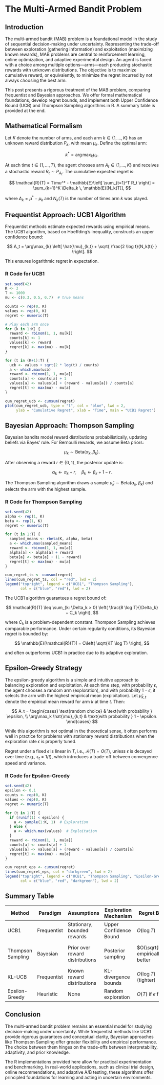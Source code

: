 # The Multi-Armed Bandit Problem

## Introduction

The multi-armed bandit (MAB) problem is a foundational model in the study of sequential decision-making under uncertainty. Representing the trade-off between exploration (gathering information) and exploitation (maximizing known rewards), MAB problems are central to reinforcement learning, online optimization, and adaptive experimental design. An agent is faced with a choice among multiple options—arms—each producing stochastic rewards with unknown distributions. The objective is to maximize cumulative reward, or equivalently, to minimize the regret incurred by not always choosing the best arm.

This post presents a rigorous treatment of the MAB problem, comparing frequentist and Bayesian approaches. We offer formal mathematical foundations, develop regret bounds, and implement both Upper Confidence Bound (UCB) and Thompson Sampling algorithms in R. A summary table is provided at the end.


## Mathematical Formalism

Let $K$ denote the number of arms, and each arm $k \in \{1, \dots, K\}$ has an unknown reward distribution $P_k$, with mean $\mu_k$. Define the optimal arm:

$$
k^* = \arg\max_{k} \mu_k.
$$

At each time $t \in \{1, \dots, T\}$, the agent chooses arm $A_t \in \{1, \dots, K\}$ and receives a stochastic reward $R_t \sim P_{A_t}$. The cumulative expected regret is:

$$
\mathcal{R}(T) = T\mu^* - \mathbb{E}\left[ \sum_{t=1}^T R_t \right] = \sum_{k=1}^K \Delta_k \, \mathbb{E}[N_k(T)],
$$

where $\Delta_k = \mu^* - \mu_k$ and $N_k(T)$ is the number of times arm $k$ was played.


## Frequentist Approach: UCB1 Algorithm

Frequentist methods estimate expected rewards using empirical means. The UCB1 algorithm, based on Hoeffding’s inequality, constructs an upper confidence bound:

$$
A_t = \arg\max_{k} \left[ \hat{\mu}_{k,t} + \sqrt{ \frac{2 \log t}{N_k(t)} } \right].
$$

This ensures logarithmic regret in expectation.

### R Code for UCB1

```r
set.seed(42)
K <- 3
T <- 1000
mu <- c(0.3, 0.5, 0.7)  # true means

counts <- rep(0, K)
values <- rep(0, K)
regret <- numeric(T)

# Play each arm once
for (k in 1:K) {
  reward <- rbinom(1, 1, mu[k])
  counts[k] <- 1
  values[k] <- reward
  regret[k] <- max(mu) - mu[k]
}

for (t in (K+1):T) {
  ucb <- values + sqrt(2 * log(t) / counts)
  a <- which.max(ucb)
  reward <- rbinom(1, 1, mu[a])
  counts[a] <- counts[a] + 1
  values[a] <- values[a] + (reward - values[a]) / counts[a]
  regret[t] <- max(mu) - mu[a]
}

cum_regret_ucb <- cumsum(regret)
plot(cum_regret_ucb, type = "l", col = "blue", lwd = 2, 
     ylab = "Cumulative Regret", xlab = "Time", main = "UCB1 Regret")
```

## Bayesian Approach: Thompson Sampling

Bayesian bandits model reward distributions probabilistically, updating beliefs via Bayes' rule. For Bernoulli rewards, we assume Beta priors:

$$
\mu_k \sim \text{Beta}(\alpha_k, \beta_k).
$$

After observing a reward $r \in \{0, 1\}$, the posterior update is:

$$
\alpha_k \leftarrow \alpha_k + r, \quad \beta_k \leftarrow \beta_k + 1 - r.
$$

The Thompson Sampling algorithm draws a sample $\tilde{\mu}_k \sim \text{Beta}(\alpha_k, \beta_k)$ and selects the arm with the highest sample.

### R Code for Thompson Sampling

```r
set.seed(42)
alpha <- rep(1, K)
beta <- rep(1, K)
regret <- numeric(T)

for (t in 1:T) {
  sampled_means <- rbeta(K, alpha, beta)
  a <- which.max(sampled_means)
  reward <- rbinom(1, 1, mu[a])
  alpha[a] <- alpha[a] + reward
  beta[a] <- beta[a] + (1 - reward)
  regret[t] <- max(mu) - mu[a]
}

cum_regret_ts <- cumsum(regret)
lines(cum_regret_ts, col = "red", lwd = 2)
legend("topright", legend = c("UCB1", "Thompson Sampling"), 
       col = c("blue", "red"), lwd = 2)
```

The UCB1 algorithm guarantees a regret bound of:

$$
\mathcal{R}(T) \leq \sum_{k: \Delta_k > 0} \left( \frac{8 \log T}{\Delta_k} + C_k \right),
$$

where $C_k$ is a problem-dependent constant. Thompson Sampling achieves comparable performance. Under certain regularity conditions, its Bayesian regret is bounded by:

$$
\mathbb{E}[\mathcal{R}(T)] = O\left( \sqrt{KT \log T} \right),
$$

and often outperforms UCB1 in practice due to its adaptive exploration.

## Epsilon-Greedy Strategy

The epsilon-greedy algorithm is a simple and intuitive approach to balancing exploration and exploitation. At each time step, with probability $\epsilon$, the agent chooses a random arm (exploration), and with probability $1 - \epsilon$, it selects the arm with the highest empirical mean (exploitation). Let $\hat{\mu}_{k,t}$ denote the empirical mean reward for arm $k$ at time $t$. Then:

$$
A_t = 
\begin{cases}
\text{random choice} & \text{with probability } \epsilon, \\
\arg\max_k \hat{\mu}_{k,t} & \text{with probability } 1 - \epsilon.
\end{cases}
$$

While this algorithm is not optimal in the theoretical sense, it often performs well in practice for problems with stationary reward distributions when the exploration rate $\epsilon$ is properly tuned.

Regret under a fixed $\epsilon$ is linear in $T$, i.e., $\mathcal{R}(T) = O(T)$, unless $\epsilon$ is decayed over time (e.g., $\epsilon_t = 1/t$), which introduces a trade-off between convergence speed and variance.

### R Code for Epsilon-Greedy

```r
set.seed(42)
epsilon <- 0.1
counts <- rep(0, K)
values <- rep(0, K)
regret <- numeric(T)

for (t in 1:T) {
  if (runif(1) < epsilon) {
    a <- sample(1:K, 1)  # Exploration
  } else {
    a <- which.max(values)  # Exploitation
  }
  reward <- rbinom(1, 1, mu[a])
  counts[a] <- counts[a] + 1
  values[a] <- values[a] + (reward - values[a]) / counts[a]
  regret[t] <- max(mu) - mu[a]
}

cum_regret_eps <- cumsum(regret)
lines(cum_regret_eps, col = "darkgreen", lwd = 2)
legend("topright", legend = c("UCB1", "Thompson Sampling", "Epsilon-Greedy"), 
       col = c("blue", "red", "darkgreen"), lwd = 2)
```




## Summary Table

| **Method**        | **Paradigm** | **Assumptions**                 | **Exploration Mechanism** | **Regret Bound**                   | **Strengths**                        | **Weaknesses**                       |
| ----------------- | ------------ | ------------------------------- | ------------------------- | ---------------------------------- | ------------------------------------ | ------------------------------------ |
| UCB1              | Frequentist  | Stationary, bounded rewards     | Upper Confidence Bound    | $O(\log T)$                        | Simple, provable guarantees          | Conservative, suboptimal in practice |
| Thompson Sampling | Bayesian     | Prior over reward distributions | Posterior sampling        | $O(\sqrt{KT})$, empirically better | Adaptive, efficient with good priors | Sensitive to prior misspecification  |
| KL-UCB            | Frequentist  | Known reward distributions      | KL-divergence bounds      | $O(\log T)$ (tighter)              | Distribution-aware                   | More complex implementation          |
| Epsilon-Greedy    | Heuristic    | None                            | Random exploration        | $O(T)$ if $\epsilon$ fixed         | Very simple                          | Inefficient long-term                |



## Conclusion

The multi-armed bandit problem remains an essential model for studying decision-making under uncertainty. While frequentist methods like UCB1 provide rigorous guarantees and conceptual clarity, Bayesian approaches like Thompson Sampling offer greater flexibility and empirical performance. The choice between them hinges on the trade-offs between interpretability, adaptivity, and prior knowledge.

The R implementations provided here allow for practical experimentation and benchmarking. In real-world applications, such as clinical trial design, online recommendations, and adaptive A/B testing, these algorithms offer principled foundations for learning and acting in uncertain environments.


